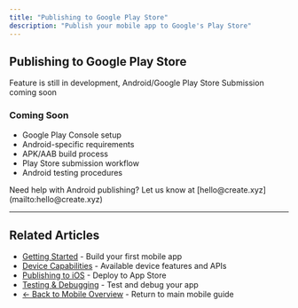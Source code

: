 ```yaml
---
title: "Publishing to Google Play Store"
description: "Publish your mobile app to Google's Play Store"
---
```


## Publishing to Google Play Store

<Warning>
  Feature is still in development, Android/Google Play Store Submission coming soon
</Warning>

### Coming Soon

- Google Play Console setup
- Android-specific requirements
- APK/AAB build process
- Play Store submission workflow
- Android testing procedures

<Note>
  Need help with Android publishing? Let us know at [hello@create.xyz](mailto:hello@create.xyz)
</Note>

---

## Related Articles

- [Getting Started](/builder/mobile/getting-started) - Build your first mobile app
- [Device Capabilities](/builder/mobile/device-capabilities) - Available device features and APIs
- [Publishing to iOS](/builder/mobile/publishing-ios) - Deploy to App Store
- [Testing & Debugging](/builder/mobile/testing) - Test and debug your app
- [← Back to Mobile Overview](/builder/mobile) - Return to main mobile guide
